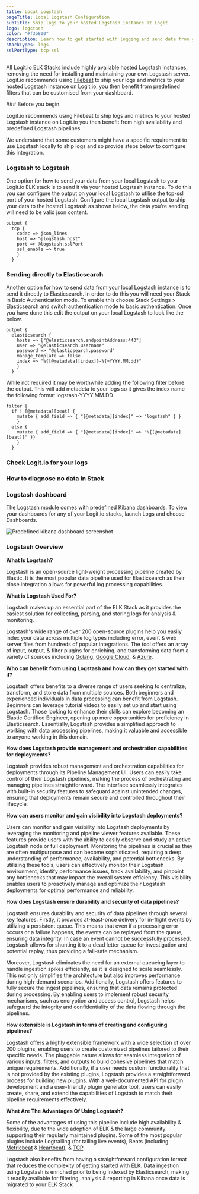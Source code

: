 ```yaml
---
title: Local Logstash
pageTitle: Local Logstash Configuration
subTitle: Ship logs to your hosted Logstash instance at Logit
logo: logstash
color: "#f3b800"
description: Learn how to get started with logging and send data from your local Logstash to your Hosted ELK instance with this configuration example.
stackTypes: logs
sslPortType: tcp-ssl
---
```


All Logit.io ELK Stacks include highly available hosted Logstash instances, removing the need for installing and maintaining your own 
Logstash server. Logit.io recommends using [Filebeat](/integrations/log-management/shippers/filebeat) to ship your logs and metrics to 
your hosted Logstash instance on Logit.io, you then benefit from predefined filters that can be customised from your dashboard.

<Steps>
  ### Before you begin

  Logit.io recommends using Filebeat to ship logs and metrics to your hosted Logstash instance on Logit.io you then benefit from high 
  availability and predefined Logstash pipelines.
  
  We understand that some customers might have a specific requirement to use Logstash locally to ship logs and so provide steps below 
  to configure this integration.

  ### Logstash to Logstash

  One option for how to send your data from your local Logstash to your Logit.io ELK stack is to send it via your hosted Logstash instance. 
  To do this you can configure the output on your local Logstash to utilise the tcp-ssl port of your hosted Logstash. Configure the local 
  Logstash output to ship your data to the hosted Logstash as shown below, the data you're sending will need to be valid json content.

  ```text copy
  output {
    tcp {
      codec => json_lines
      host => "@logstash.host"
      port => @logstash.sslPort
      ssl_enable => true
      }
    }
  ```

  ### Sending directly to Elasticsearch

  Another option for how to send data from your local Logstash instance is to send it directly to Elasticsearch. In order to do this you will 
  need your Stack in Basic Authentication mode. To enable this choose Stack Settings > Elasticsearch and switch authentication mode to basic 
  authentication. Once you have done this edit the output on your local Logstash to look like the below.
      
  ```text copy
  output {
    elasticsearch {
      hosts => ["@elasticsearch.endpointAddress:443"]
      user => "@elasticsearch.username"
      password => "@elasticsearch.password"
      manage_template => false
      index => "%{[@metadata][index]}-%{+YYYY.MM.dd}"
      }
    }
  ```
    
  While not required it may be worthwhile adding the following filter before the output. This will add metadeta to your logs so it gives the 
  index name the following format logstash-YYYY.MM.DD
  
  ```text copy
  filter {
    if ! [@metadata][beat] {
      mutate { add_field => { "[@metadata][index]" => "logstash" } }
      } 
    else {
      mutate { add_field => { "[@metadata][index]" => "%{[@metadata][beat]}" }}
      }
    }
  ```

  ### Check Logit.io for your logs
  <LaunchStack utmMedium="logs" utmCampaign="logstash" source="logstash" />

  ### How to diagnose no data in Stack

  <DiagnoseNoData />

  ### Logstash dashboard

  The Logstash module comes with predefined Kibana dashboards. To view your dashboards for any of your Logit.io stacks, launch Logs and choose Dashboards.

  ![Predefined kibana dashboard screenshot](@/images/integrations/filebeat/logstash.png)
      
</Steps>

### Logstash Overview

 __What Is Logstash?__
      
Logstash is an open-source light-weight processing pipeline created by Elastic. It is the most popular data pipeline used for Elasticsearch as their close 
integration allows for powerful log processing capabilities.     

__What is Logstash Used For?__

Logstash makes up an essential part of the ELK Stack as it provides the easiest solution for collecting, parsing, and storing logs for analysis & monitoring.      

Logstash's wide range of over 200 open-source plugins help you easily index your data across multiple log types including error, event & web server files 
from hundreds of popular integrations. The tool offers an array of input, output, & filter plugins for enriching, and transforming data from a variety of 
sources including [Golang](/integrations/log-management/languages-and-libraries/golang), [Google Cloud](/integrations/log-management/google-cloud/operations), & 
[Azure](/integrations/log-management/azure/azure).

__Who can benefit from using Logstash and how can they get started with it?__

Logstash offers benefits to a diverse range of users seeking to centralize, transform, and store data from multiple sources. Both beginners and experienced 
individuals in data processing can benefit from Logstash. Beginners can leverage tutorial videos to easily set up and start using Logstash. Those looking to 
enhance their skills can explore becoming an Elastic Certified Engineer, opening up more opportunities for proficiency in Elasticsearch. Essentially, Logstash 
provides a simplified approach to working with data processing pipelines, making it valuable and accessible to anyone working in this domain.

__How does Logstash provide management and orchestration capabilities for deployments?__

Logstash provides robust management and orchestration capabilities for deployments through its Pipeline Management UI. Users can easily take control of their 
Logstash pipelines, making the process of orchestrating and managing pipelines straightforward. The interface seamlessly integrates with built-in security features 
to safeguard against unintended changes, ensuring that deployments remain secure and controlled throughout their lifecycle.

__How can users monitor and gain visibility into Logstash deployments?__

Users can monitor and gain visibility into Logstash deployments by leveraging the monitoring and pipeline viewer features available. These features provide users 
with the ability to easily observe and study an active Logstash node or full deployment. Monitoring the pipelines is crucial as they are often multipurpose and can 
become sophisticated, requiring a deep understanding of performance, availability, and potential bottlenecks. By utilizing these tools, users can effectively monitor 
their Logstash environment, identify performance issues, track availability, and pinpoint any bottlenecks that may impact the overall system efficiency. This 
visibility enables users to proactively manage and optimize their Logstash deployments for optimal performance and reliability.

__How does Logstash ensure durability and security of data pipelines?__

Logstash ensures durability and security of data pipelines through several key features. Firstly, it provides at-least-once delivery for in-flight events by utilizing 
a persistent queue. This means that even if a processing error occurs or a failure happens, the events can be replayed from the queue, ensuring data integrity. In case 
an event cannot be successfully processed, Logstash allows for shunting it to a dead letter queue for investigation and potential replay, thus providing a fail-safe 
mechanism.

Moreover, Logstash eliminates the need for an external queueing layer to handle ingestion spikes efficiently, as it is designed to scale seamlessly. This not only 
simplifies the architecture but also improves performance during high-demand scenarios. Additionally, Logstash offers features to fully secure the ingest pipelines, 
ensuring that data remains protected during processing. By enabling users to implement robust security mechanisms, such as encryption and access control, Logstash helps 
safeguard the integrity and confidentiality of the data flowing through the pipelines.

__How extensible is Logstash in terms of creating and configuring pipelines?__

Logstash offers a highly extensible framework with a wide selection of over 200 plugins, enabling users to create customized pipelines tailored to their specific needs. 
The pluggable nature allows for seamless integration of various inputs, filters, and outputs to build cohesive pipelines that match unique requirements. Additionally, 
if a user needs custom functionality that is not provided by the existing plugins, Logstash provides a straightforward process for building new plugins. With a 
well-documented API for plugin development and a user-friendly plugin generator tool, users can easily create, share, and extend the capabilities of Logstash to match 
their pipeline requirements effectively.

__What Are The Advantages Of Using Logstash?__

Some of the advantages of using this pipeline include high availability & flexibility, due to the wide adoption of ELK & the large community supporting their regularly 
maintained plugins. Some of the most popular plugins include Logtrailing (for tailing live events), Beats (including 
[Metricbeat](/integrations/log-management/shippers/metricbeat) & [Heartbeat](/integrations/log-management/shippers/heartbeat)), & [TCP](/integrations/log-management/protocols/tcp).

Logstash also benefits from having a straightforward configuration format that reduces the complexity of getting started with ELK. Data ingestion using Logstash is enriched 
prior to being indexed by Elasticsearch, making it readily available for filtering, analysis & reporting in Kibana once data is migrated to your ELK Stack
    


